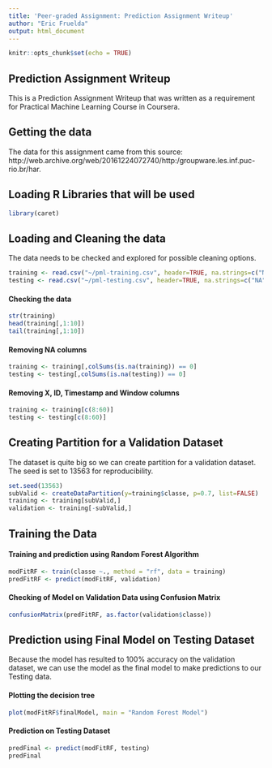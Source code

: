 ```yaml
---
title: 'Peer-graded Assignment: Prediction Assignment Writeup'
author: "Eric Fruelda"
output: html_document
---
```


```r
knitr::opts_chunk$set(echo = TRUE)
```

## Prediction Assignment Writeup
This is a Prediction Assignment Writeup that was written as a requirement for Practical Machine Learning Course in Coursera.

## Getting the data
The data for this assignment came from this source: http://web.archive.org/web/20161224072740/http:/groupware.les.inf.puc-rio.br/har.

## Loading R Libraries that will be used
```r
library(caret)
```

## Loading and Cleaning the data
The data needs to be checked and explored for possible cleaning options.
```r
training <- read.csv("~/pml-training.csv", header=TRUE, na.strings=c("NA","#DIV/0!",""))
testing <- read.csv("~/pml-testing.csv", header=TRUE, na.strings=c("NA","#DIV/0!",""))
```

#### Checking the data
```r
str(training)
head(training[,1:10])
tail(training[,1:10])
```

#### Removing NA columns
```r
training <- training[,colSums(is.na(training)) == 0]
testing <- testing[,colSums(is.na(testing)) == 0]
```

#### Removing X, ID, Timestamp and Window columns
```r
training <- training[c(8:60)]
testing <- testing[c(8:60)]
```

## Creating Partition for a Validation Dataset
The dataset is quite big so we can create partition for a validation dataset. The seed is set to 13563 for reproducibility.
```r
set.seed(13563)
subValid <- createDataPartition(y=training$classe, p=0.7, list=FALSE)
training <- training[subValid,]
validation <- training[-subValid,]
```

## Training the Data
#### Training and prediction using Random Forest Algorithm
```r
modFitRF <- train(classe ~., method = "rf", data = training)
predFitRF <- predict(modFitRF, validation)
```

#### Checking of Model on Validation Data using Confusion Matrix
```r
confusionMatrix(predFitRF, as.factor(validation$classe))
```

## Prediction using Final Model on Testing Dataset
Because the model has resulted to 100% accuracy on the validation dataset, we can use the model as the final model to make predictions to our Testing data.

#### Plotting the decision tree
``` r
plot(modFitRF$finalModel, main = "Random Forest Model")
```

#### Prediction on Testing Dataset
```r
predFinal <- predict(modFitRF, testing)
predFinal
```